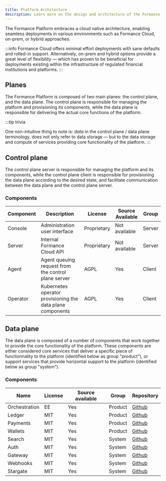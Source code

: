 ```yaml
---
title: Platform Architecture
description: Learn more on the design and architecture of the Formance Platform.
---
```


<!-- The Formance Platform is composed of a number of components that work together to provide a reliable and highly modular platform. These components are either considered are core services that enable a specific goal, or support services that provide horizontal functionality to the platform. -->

The Formance Platform embraces a cloud native architecture, enabling seamless deployments in various environments such as Formance Cloud, on-prem, or hybrid approaches.

:::info
Formance Cloud offers minimal effort deployments with sane defaults and rolled-in support. Alternatively, on-prem and hybrid options provide a great level of flexibility — which has proven to be beneficial for deployments existing within the infrastructure of regulated financial institutions and platforms.
:::

## Planes

The Formance Platform is composed of two main planes: the control plane, and the data plane. The control plane is responsible for managing the platform and provisioning its components, while the data plane is responsible for delivering the actual core functions of the platform.

:::tip trivia
<!-- The data plane terminology originally comes the networking world before gaining greater adoption in the context of cloud infrastructure and services. -->
One non-intuitive thing to note is: _data_ in the control plane / data plane terminology, does not only refer to data storage — but to the data storage and compute of services providing core functionality of the platform.
:::

## Control plane

The control plane server is responsible for managing the platform and its components, while the control plane client is responsible for provisioning the data plane according to the desired state, and facilitate communication between the data plane and the control plane server.

### Components

| Component         | Description                                               | License     | Source Available | Group   |
|-------------------|-----------------------------------------------------------|-------------|------------------|---------|
| Console           | Administration user interface                             | Proprietary | Not available    | Server  |
| Server            | Internal Formance Cloud API                               | Proprietary | Not available    | Server  |
| Agent             | Agent queuing request from the control plane server       | AGPL        | Yes              | Client  |
| Operator          | Kubernetes operator provisioning the data plane components| AGPL        | Yes              | Client  |


## Data plane

The data plane is composed of a number of components that work together to provide the core functionality of the platform. These components are either considered core services that deliver a specific piece of functionnality to the platform (identified below as group "product"), or support services that provide horizontal support to the platform (identified below as group "system").

### Components

| Name          | License | Source available | Group    | Repository |
|---------------|---------|------------------|---------|------------|
| Orchestration | EE      | Yes              | Product | [Github](https://github.com/formancehq/stack/tree/main/components/orchestration) |
| Ledger        | MIT     | Yes              | Product | [Github](https://github.com/formancehq/stack/tree/main/components/ledger) |
| Payments      | MIT     | Yes              | Product | [Github](https://github.com/formancehq/stack/tree/main/components/payments) |
| Wallets       | MIT     | Yes              | Product | [Github](https://github.com/formancehq/stack/tree/main/components/wallets) |
| Search        | MIT     | Yes              | System  | [Github](https://github.com/formancehq/stack/tree/main/components/search) |
| Auth          | MIT     | Yes              | System  | [Github](https://github.com/formancehq/stack/tree/main/components/auth) |
| Gateway       | MIT     | Yes              | System  | [Github](https://github.com/formancehq/stack/tree/main/components/gateway) |
| Webhooks      | MIT     | Yes              | System  | [Github](https://github.com/formancehq/stack/tree/main/components/webhooks) |
| Stargate      | MIT    | Yes              | System  | [Github](https://github.com/formancehq/stack/tree/main/components/stargate) |

<!-- | Name          | Description | License | Source available | Group    | Repository |
|---------------|-------------|---------|------------------|---------|------------|
| Orchestration |             | EE      | Yes              | Product | [Github](https://github.com/formancehq/stack/tree/main/components/orchestration) |
| Ledger        |             | MIT     | Yes              | Product | [Github](https://github.com/formancehq/stack/tree/main/components/ledger) |
| Payments      |             | MIT     | Yes              | Product | [Github](https://github.com/formancehq/stack/tree/main/components/payments) |
| Wallets       |             | MIT     | Yes              | Product | [Github](https://github.com/formancehq/stack/tree/main/components/wallets) |
| Search        |             | MIT     | Yes              | System  | [Github](https://github.com/formancehq/stack/tree/main/components/search) |
| Auth          |             | MIT     | Yes              | System  | [Github](https://github.com/formancehq/stack/tree/main/components/auth) |
| Gateway       |             | MIT     | Yes              | System  | [Github](https://github.com/formancehq/stack/tree/main/components/gateway) |
| Webhooks      |             | MIT     | Yes              | System  | [Github](https://github.com/formancehq/stack/tree/main/components/webhooks) |
| Stargate      |             | MIT    | Yes              | System  | [Github](https://github.com/formancehq/stack/tree/main/components/stargate) | -->


<!-- ## Overview

![arch](/img/stack-architecture.png)

[1]: As highlighted in the diagram, MongoDB usage is deprecated and will be removed in a future release. -->
